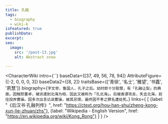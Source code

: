 ```yaml
---
title: 孔融
tags:
  - biography
  - wiki-k
isFeatured: true
publishDate:
excerpt:
seo:
  image:
    src: '/post-13.jpg'
    alt: Abstract snow

---
```



<CharacterWiki
  intro={``}
  baseData={[37, 49, 56, 78, 94]}
  AttributeFigure={[-2, 0, 0, 0, 3]}
  baseData2={[8, 2]}
  traitsBase={['青徐', '名士', '雅望', '书蠹', '夙慧']}
  biography={`字文举，鲁国人，孔子之后。幼时即十分聪慧，有「孔融让梨」的典故。因触怒董卓，被派遣到北海为相，因此又被称为「孔北海」。后被袁谭攻击，失去北海，前往投奔曹操。因多次出言讥讽曹操，被其忌恨，最终因不孝之罪名遭处死。`}
  links={
    [
      {label: "《后汉书·孔融列传》", href: "https://ctext.org/hou-han-shu/zheng-kong-xun-lie-zhuan/zhs"},
      {label: "Wikipedia - English Version", href: "https://en.wikipedia.org/wiki/Kong_Rong"}
    ]
  }
/>